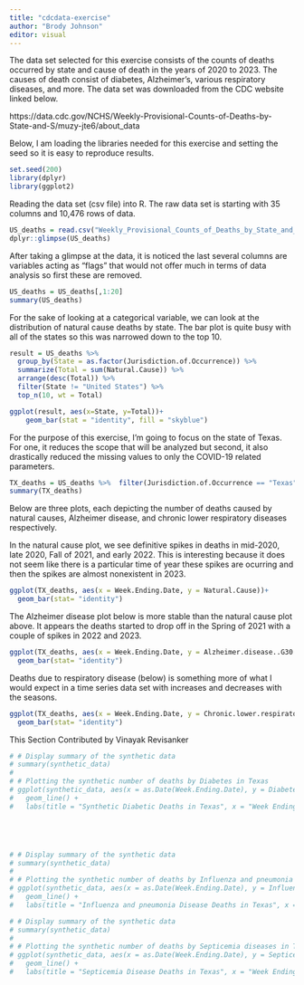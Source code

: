```yaml
---
title: "cdcdata-exercise"
author: "Brody Johnson"
editor: visual
---
```


The data set selected for this exercise consists of the counts of deaths occurred by state and cause of death in the years of 2020 to 2023. The causes of death consist of diabetes, Alzheimer's, various respiratory diseases, and more. The data set was downloaded from the CDC website linked below.

https://data.cdc.gov/NCHS/Weekly-Provisional-Counts-of-Deaths-by-State-and-S/muzy-jte6/about_data

Below, I am loading the libraries needed for this exercise and setting the seed so it is easy to reproduce results.

```r
set.seed(200)
library(dplyr)
library(ggplot2)
```

Reading the data set (csv file) into R. The raw data set is starting with 35 columns and 10,476 rows of data.

```r
US_deaths = read.csv("Weekly_Provisional_Counts_of_Deaths_by_State_and_Select_Causes__2020-2023_20240702.csv", header=TRUE)
dplyr::glimpse(US_deaths)
```

After taking a glimpse at the data, it is noticed the last several columns are variables acting as "flags" that would not offer much in terms of data analysis so first these are removed.

```r
US_deaths = US_deaths[,1:20]
summary(US_deaths)
```

For the sake of looking at a categorical variable, we can look at the distribution of natural cause deaths by state. The bar plot is quite busy with all of the states so this was narrowed down to the top 10.

```r
result = US_deaths %>% 
  group_by(State = as.factor(Jurisdiction.of.Occurrence)) %>% 
  summarize(Total = sum(Natural.Cause)) %>% 
  arrange(desc(Total)) %>% 
  filter(State != "United States") %>% 
  top_n(10, wt = Total)

ggplot(result, aes(x=State, y=Total))+
    geom_bar(stat = "identity", fill = "skyblue")
```

For the purpose of this exercise, I'm going to focus on the state of Texas. For one, it reduces the scope that will be analyzed but second, it also drastically reduced the missing values to only the COVID-19 related parameters.

```r
TX_deaths = US_deaths %>%  filter(Jurisdiction.of.Occurrence == "Texas")
summary(TX_deaths)
```

Below are three plots, each depicting the number of deaths caused by natural causes, Alzheimer disease, and chronic lower respiratory diseases respectively.

In the natural cause plot, we see definitive spikes in deaths in mid-2020, late 2020, Fall of 2021, and early 2022. This is interesting because it does not seem like there is a particular time of year these spikes are ocurring and then the spikes are almost nonexistent in 2023.

```r
ggplot(TX_deaths, aes(x = Week.Ending.Date, y = Natural.Cause))+
  geom_bar(stat= "identity")
```

The Alzheimer disease plot below is more stable than the natural cause plot above. It appears the deaths started to drop off in the Spring of 2021 with a couple of spikes in 2022 and 2023.

```r
ggplot(TX_deaths, aes(x = Week.Ending.Date, y = Alzheimer.disease..G30.))+
  geom_bar(stat= "identity")
```

Deaths due to respiratory disease (below) is something more of what I would expect in a time series data set with increases and decreases with the seasons.

```r
ggplot(TX_deaths, aes(x = Week.Ending.Date, y = Chronic.lower.respiratory.diseases..J40.J47.))+
  geom_bar(stat= "identity")
```

This Section Contributed by Vinayak Revisanker

```r

# # Display summary of the synthetic data
# summary(synthetic_data)
# 
# # Plotting the synthetic number of deaths by Diabetes in Texas
# ggplot(synthetic_data, aes(x = as.Date(Week.Ending.Date), y = Diabetes.mellitus..E10.E14.)) +
#   geom_line() +
#   labs(title = "Synthetic Diabetic Deaths in Texas", x = "Week Ending Date", y = "Number of Deaths")






```

```r

# # Display summary of the synthetic data
# summary(synthetic_data)
# 
# # Plotting the synthetic number of deaths by Influenza and pneumonia disease in Texas
# ggplot(synthetic_data, aes(x = as.Date(Week.Ending.Date), y = Influenza.and.pneumonia..J09.J18.)) +
#   geom_line() +
#   labs(title = "Influenza and pneumonia Disease Deaths in Texas", x = "Week Ending Date", y = "Number of Deaths")
```

```r

# # Display summary of the synthetic data
# summary(synthetic_data)
# 
# # Plotting the synthetic number of deaths by Septicemia diseases in Texas
# ggplot(synthetic_data, aes(x = as.Date(Week.Ending.Date), y = Septicemia..A40.A41.)) +
#   geom_line() +
#   labs(title = "Septicemia Disease Deaths in Texas", x = "Week Ending Date", y = "Number of Deaths")
```
